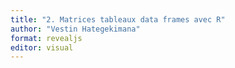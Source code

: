 ```yaml
---
title: "2. Matrices tableaux data frames avec R"
author: "Vestin Hategekimana"
format: revealjs
editor: visual
---
```

